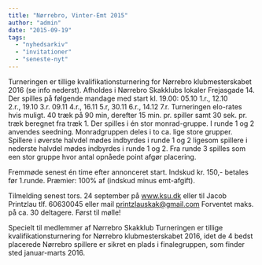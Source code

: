 ```yaml
---
title: "Nørrebro, Vinter-Emt 2015"
author: "admin"
date: "2015-09-19"
tags: 
  - "nyhedsarkiv"
  - "invitationer"
  - "seneste-nyt"
---
```


Turneringen er tillige kvalifikationsturnering for Nørrebro klubmesterskabet 2016 (se info nederst). Afholdes i Nørrebro Skakklubs lokaler Frejasgade 14. Der spilles på følgende mandage med start kl. 19.00: 05.10 1.r., 12.10 2.r., 19.10 3.r. 09.11 4.r., 16.11 5.r, 30.11 6.r., 14.12 7.r. Turneringen elo-rates hvis muligt. 40 træk på 90 min, derefter 15 min. pr. spiller samt 30 sek. pr. træk beregnet fra træk 1. Der spilles i én stor monrad-gruppe. I runde 1 og 2 anvendes seedning. Monradgruppen deles i to ca. lige store grupper. Spillere i øverste halvdel mødes indbyrdes i runde 1 og 2 ligesom spillere i nederste halvdel mødes indbyrdes i runde 1 og 2. Fra runde 3 spilles som een stor gruppe hvor antal opnåede point afgør placering.

Fremmøde senest én time efter annonceret start. Indskud kr. 150,- betales før 1.runde. Præmier: 100% af (indskud minus emt-afgift).

Tilmelding senest tors. 24 september på www.ksu.dk eller til Jacob Printzlau tlf. 60630045 eller mail printzlauskak@gmail.com Forventet maks. på ca. 30 deltagere. Først til mølle!

Specielt til medlemmer af Nørrebro Skakklub Turneringen er tillige kvalifikationsturnering for Nørrebro klubmesterskabet 2016, idet de 4 bedst placerede Nørrebro spillere er sikret en plads i finalegruppen, som finder sted januar-marts 2016.
